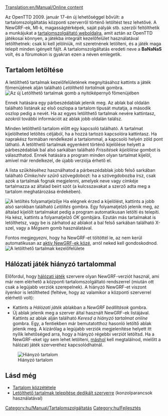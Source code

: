 [[Translation:en/Manual/Online content]]

{{hu/Manual/Tartalomjegyzék}}
{{hu/Programjellemző|0.7|align="right"|text=(0.7.0 verzió óta)}}

Az OpenTTD 2009. január 17-én új lehetőséggel bővült: a tartalomszolgáltatás központi szerverről történő letöltést tesz lehetővé. A NewGRF-ek, MI-k, magasságtérképek, saját pályák stb. szerzői feltölthetik a munkájukat a [http://content.openttd.org tartalomszolgáltató weboldalra], amit aztán az OpenTTD játékosai könnyen, a játékba integrált kezelőfelület használatával letölthetnek: csak ki kell jelölniük, mit szeretnének letölteni, és a játék maga telepít minden igényelt fájlt. A tartalomszolgáltatás eredeti neve a '''BaNaNaS''' volt, és a fórumokon is gyakran ezen a néven emlegetik.

==Tartalom letöltése==
A letölthető tartalmak kezelőfelületének megnyitásához kattints a játék főmenüjének alján található ''Letölthető tartalmak'' gombra.
[[File:en/Manual/MainMenu CheckOnlineContent.png|center|frame|Az új ''Letölthető tartalmak'' gomb a nyitóképernyő főmenüjében]]

Ennek hatására egy párbeszédablak jelenik meg. Az ablak bal oldalán található listának az első oszlopa a tartalom típusát mutatja, a második oszlop pedig a nevét. Ha az egyes letölthető tartalmak nevére kattintasz, azokról további információt az ablak jobb oldalán találsz.

Minden letölthető tartalom előtt egy kapcsoló található. A tartalmat kijelölheted letöltés céljából, ha a hozzá tartozó kapcsolóra kattintasz. Ha naprakész formában rendelkezel a tartalommal, a kapcsoló helyén zöld pont látható.
A letölthető tartalmak egyenként történő kijelölése helyett a párbeszédablak bal alsó sarkában található ''Frissítések kijelölése'' gombot is választhatod. Ennek hatására a program minden olyan tartalmat kijelöl, amivel már rendelkezel, de újabb verziója érhető el.

A lista szűkítéséhez használhatod a párbeszédablak jobb felső sarkában található ''Címke/név szűrő'' szövegdobozt: ha a szövegdobozba írsz, csak azok a tartalmak fognak megjelenni, amelyek neve vagy címkéje tartalmazza az általad beírt szót (a kulcsszavakat a szerző adta meg a tartalom meghatározása érdekében).

[[File:en/Manual/ContentDownloading Progress.png|left|frame|A letöltés folyamatjelzője]] Ha elégnek érzed a kijelölést, kattints a jobb alsó sarokban található ''Letöltés'' gombra. Egy folyamatjelző jelenik meg, az általad kijelölt tartalmakat pedig a program automatikusan letölti és telepíti. Ha kész, kattints a folyamatjelző ''OK'' gombjára. Ezután más tartalmakat is letölthetsz, vagy be is zárhatod az ablakot a bal felső sarkában található X-szel, vagy a ''Mégsem'' gomb használatával.

Fontos megjegyezni, hogy ha NewGRF-et töltöttél le, az nem kerül automatikusan az [[hu/Manual/NewGRF#newgrf-ek-aktivalasa|aktív NewGRF-ek közé]], arról neked kell gondoskodnod.
[[File:en/Manual/ContentDownloading2.png|center|frame|A letölthető tartalmak kezelőfelülete]]

==Hálózati játék hiányzó tartalommal==
Előfordul, hogy [[hu/Manual/Hálózati játék|hálózati játék]] szervere olyan NewGRF-verziót használ, ami már nem elérhető a központi tartalomszolgáltató rendszerrel (miután ott csak a legújabb verziók szerepelnek). A hiányzó NewGRF-et viszont ilyenkor is letöltheted (feltéve, hogy az valamikor a központi szerverrel elérhető volt):
* Kattints a ''Hálózati játék'' ablakban a ''NewGRF beállítások'' gombra. 
* Új ablak jelenik meg a szerver által használt NewGRF-ek listájával. Kattints az ablak alján található ''Keresd a hiányzó tartalmat online'' gombra. Egy, a fentiekben már bemutatotthoz hasonló letöltő ablak jelenik meg. A kizárólag a legújabb verziók megjelenítése helyett itt nyílik lehetőséged arra, hogy a hiányzó régebbi verziót letöltsd. Ha a NewGRF-eket így sem lehet letölteni, [[hu/FAQ NewGRF|máshol]] kell megtalálnod, mielőtt a hálózati játék szerveréhez kapcsolódhatnál.
[[File:en/Manual/Server join bananas.png|center|frame|Hiányzó tartalom]]

==Lásd még==
*[[hu/Archive/Community/Tartalomszolgáltatás|Tartalom közzététele]]
*[[hu/Dedikált szerver#letoltheto-tartalmak-telepitese|Letölthető tartalmak telepítése dedikált szerverre]] (konzolparancsok használatával)

[[Category:hu/Manual/Tartalomszolgáltatás]]
[[Category:hu/Fejlesztés]]
